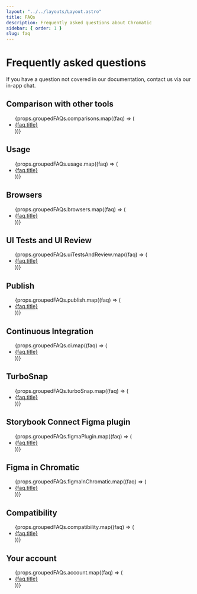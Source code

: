 ```yaml
---
layout: "../../layouts/Layout.astro"
title: FAQs
description: Frequently asked questions about Chromatic
sidebar: { order: 1 }
slug: faq
---
```


# Frequently asked questions

If you have a question not covered in our documentation, contact us via our in-app chat.

## Comparison with other tools

<ul class="faq-section-toc">
  {props.groupedFAQs.comparisons.map((faq) => (
    <li>
      <a href={`/docs/${faq.slug}`}>{faq.title}</a>
    </li>
  ))}
</ul>

## Usage

<ul class="faq-section-toc">
  {props.groupedFAQs.usage.map((faq) => (
    <li>
      <a href={`/docs/${faq.slug}`}>{faq.title}</a>
    </li>
  ))}
</ul>

## Browsers

<ul class="faq-section-toc">
  {props.groupedFAQs.browsers.map((faq) => (
    <li>
      <a href={`/docs/${faq.slug}`}>{faq.title}</a>
    </li>
  ))}
</ul>

## UI Tests and UI Review

<ul class="faq-section-toc">
  {props.groupedFAQs.uiTestsAndReview.map((faq) => (
    <li>
      <a href={`/docs/${faq.slug}`}>{faq.title}</a>
    </li>
  ))}
</ul>

## Publish

<ul class="faq-section-toc">
  {props.groupedFAQs.publish.map((faq) => (
    <li>
      <a href={`/docs/${faq.slug}`}>{faq.title}</a>
    </li>
  ))}
</ul>

## Continuous Integration

<ul class="faq-section-toc">
  {props.groupedFAQs.ci.map((faq) => (
    <li>
      <a href={`/docs/${faq.slug}`}>{faq.title}</a>
    </li>
  ))}
</ul>

## TurboSnap

<ul class="faq-section-toc">
  {props.groupedFAQs.turboSnap.map((faq) => (
    <li>
      <a href={`/docs/${faq.slug}`}>{faq.title}</a>
    </li>
  ))}
</ul>

## Storybook Connect Figma plugin

<ul class="faq-section-toc">
  {props.groupedFAQs.figmaPlugin.map((faq) => (
    <li>
      <a href={`/docs/${faq.slug}`}>{faq.title}</a>
    </li>
  ))}
</ul>

## Figma in Chromatic

<ul class="faq-section-toc">
  {props.groupedFAQs.figmaInChromatic.map((faq) => (
    <li>
      <a href={`/docs/${faq.slug}`}>{faq.title}</a>
    </li>
  ))}
</ul>

## Compatibility

<ul class="faq-section-toc">
  {props.groupedFAQs.compatibility.map((faq) => (
    <li>
      <a href={`/docs/${faq.slug}`}>{faq.title}</a>
    </li>
  ))}
</ul>

## Your account

<ul class="faq-section-toc">
  {props.groupedFAQs.account.map((faq) => (
    <li>
      <a href={`/docs/${faq.slug}`}>{faq.title}</a>
    </li>
  ))}
</ul>
